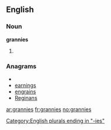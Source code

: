 ==English==

===Noun===
'''grannies'''

# {{plural of|[[granny]]}}

===Anagrams===
* {{alphagram|aeginnrs}}
* [[earnings#English|earnings]]
* [[engrains#English|engrains]]
* [[Reginans#English|Reginans]]

[[Category:English plurals ending in "-ies"]]

[[ar:grannies]]
[[fr:grannies]]
[[no:grannies]]